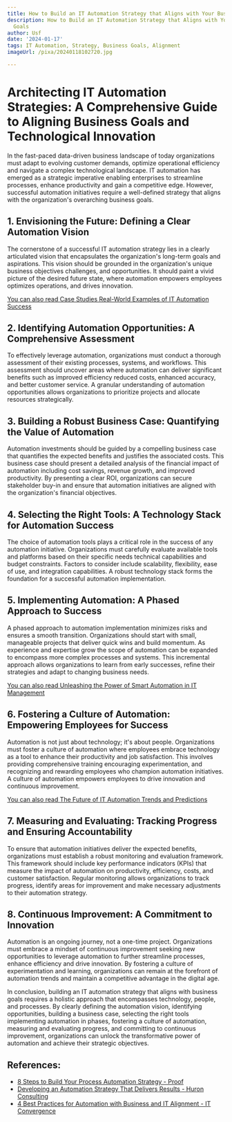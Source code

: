 ```yaml
---
title: How to Build an IT Automation Strategy that Aligns with Your Business Goals
description: How to Build an IT Automation Strategy that Aligns with Your Business
  Goals
author: Usf
date: '2024-01-17'
tags: IT Automation, Strategy, Business Goals, Alignment
imageUrl: /pixa/20240118102720.jpg

---
```

# Architecting IT Automation Strategies: A Comprehensive Guide to Aligning Business Goals and Technological Innovation

In the fast-paced data-driven  business landscape of today organizations must adapt to evolving customer demands, optimize operational efficiency and navigate a complex technological  landscape. IT automation has emerged as a strategic imperative  enabling enterprises to streamline processes, enhance productivity and  gain a competitive edge. However, successful automation initiatives require a well-defined strategy that aligns with the organization's overarching business goals.

## 1. Envisioning the Future: Defining  a Clear  Automation Vision

The cornerstone of a successful IT automation strategy lies in a clearly articulated vision that encapsulates  the organization's long-term  goals and aspirations. This vision should be grounded in the  organization's unique business objectives challenges, and opportunities. It should paint a vivid picture of the desired future state, where  automation empowers employees optimizes  operations, and drives innovation.

[You can also read Case Studies Real-World Examples of IT Automation Success](Case%20Studies%20Real-World%20Examples%20of%20IT%20Automation%20Success)


## 2. Identifying  Automation Opportunities: A Comprehensive Assessment

To effectively leverage automation, organizations must conduct a thorough assessment of their  existing processes, systems, and workflows. This assessment should uncover areas where automation can deliver significant benefits such as improved efficiency reduced costs, enhanced accuracy, and better customer  service. A granular understanding of automation opportunities allows organizations to prioritize  projects and allocate resources strategically.

## 3. Building a Robust Business Case: Quantifying the Value of Automation

Automation investments should be guided by a compelling business case that quantifies  the  expected benefits and justifies the associated costs. This business case should present a detailed analysis of the financial impact of automation including cost  savings, revenue growth, and improved productivity. By presenting a clear ROI, organizations can secure  stakeholder buy-in  and ensure that automation initiatives  are aligned with the organization's financial objectives.

## 4. Selecting the Right Tools:  A Technology Stack for Automation Success

The choice of automation tools  plays a critical role in  the success of any automation initiative. Organizations must carefully evaluate available tools and platforms based on their specific needs technical capabilities and budget constraints.  Factors to consider include scalability, flexibility, ease of use, and integration capabilities. A robust technology stack  forms the foundation for  a successful automation implementation.

## 5. Implementing Automation: A Phased Approach to Success

A phased approach to automation implementation minimizes risks and ensures a smooth transition. Organizations  should start with small, manageable  projects that deliver quick wins and build momentum. As experience and  expertise grow the scope  of  automation can  be  expanded  to encompass  more complex processes and systems. This incremental approach allows  organizations  to learn from early successes, refine their strategies and adapt to changing business needs.

[You can  also read Unleashing the Power of Smart Automation in IT Management](Unleashing%20the%20Power%20of%20Smart%20Automation%20in%20IT%20Management)


## 6. Fostering a Culture of Automation: Empowering Employees for Success

Automation is  not just about technology; it's about people. Organizations  must foster a culture of automation where employees embrace technology as a  tool to enhance  their productivity and job satisfaction. This involves providing comprehensive training encouraging experimentation, and recognizing and rewarding employees who champion automation initiatives. A culture of automation  empowers employees to drive innovation and continuous improvement.

[You can also read  The Future  of IT Automation Trends and Predictions](The%20Future%20of%20IT%20Automation%20Trends%20and%20Predictions)


##  7. Measuring and Evaluating: Tracking Progress and Ensuring Accountability

To  ensure that automation initiatives deliver the expected  benefits, organizations must  establish a robust monitoring  and evaluation framework. This framework should include key performance indicators (KPIs) that measure  the impact of automation on productivity, efficiency, costs, and customer  satisfaction. Regular monitoring allows organizations to  track progress,  identify areas for improvement and make necessary adjustments to their automation strategy.

## 8. Continuous Improvement: A Commitment  to Innovation

Automation is an ongoing journey, not a one-time project. Organizations must embrace a mindset of continuous improvement seeking new opportunities  to leverage automation to further streamline processes,  enhance efficiency and  drive innovation. By fostering a culture of experimentation and  learning, organizations can remain at the forefront of automation trends and maintain a competitive advantage in the digital  age.

In conclusion, building an IT  automation strategy that aligns with business goals requires a holistic approach that encompasses technology, people, and processes. By clearly  defining the automation vision, identifying opportunities, building a business case, selecting the right  tools implementing automation in phases,  fostering  a  culture of automation, measuring and evaluating progress, and committing to continuous improvement, organizations can unlock the transformative power  of  automation and achieve  their  strategic objectives.

## References:
- [8 Steps to Build Your Process Automation Strategy - Proof](https://www.proof.com/blog/8-steps-to-build-your-process-automation-strategy)
- [Developing an Automation Strategy That Delivers Results - Huron Consulting](https://www.huronconsultinggroup.com/insights/automation-strategy-delivers-results)
- [4 Best Practices for Automation with Business and IT Alignment - IT Convergence](https://www.itconvergence.com/blog/4-best-practices-for-automation-with-business-and-it-alignment/)
